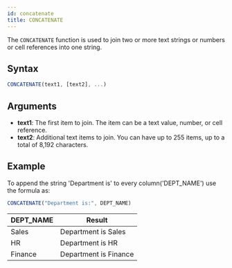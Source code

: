 ```yaml
---
id: concatenate 
title: CONCATENATE
---
```


The `CONCATENATE` function is used to join two or more text strings or numbers or cell references into one string.

## Syntax

```javascript
CONCATENATE(text1, [text2], ...)
```

## Arguments

* **text1**: The first item to join. The item can be a text value, number, or cell reference.
* **text2**: Additional text items to join. You can have up to 255 items, up to a total of 8,192 characters.

## Example

To append the string 'Department is' to every column('DEPT_NAME') use the formula as:

```javascript
CONCATENATE("Department is:", DEPT_NAME)
```

| DEPT_NAME | **Result**            |
|-----------|-----------------------|
| Sales     | Department is Sales   |
| HR        | Department is HR      |
| Finance   | Department is Finance |
